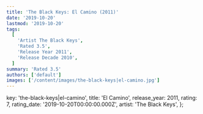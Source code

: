 ```yaml
---
title: 'The Black Keys: El Camino (2011)'
date: '2019-10-20'
lastmod: '2019-10-20'
tags:
  [
    'Artist The Black Keys',
    'Rated 3.5',
    'Release Year 2011',
    'Release Decade 2010',
  ]
summary: 'Rated 3.5'
authors: ['default']
images: ['/content/images/the-black-keys|el-camino.jpg']
---
```


  key: 'the-black-keys|el-camino',
  title: 'El Camino',
  release_year: 2011,
  rating: 7,
  rating_date: '2019-10-20T00:00:00.000Z',
  artist: 'The Black Keys',
};

<MusicRating data={data} />
